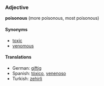 ===Adjective===
'''poisonous''' (more poisonous, most poisonous)

====Synonyms====
*[[toxic]]
*[[venomous]]

====Translations====
*German: [[giftig]]
*Spanish: [[tóxico]], [[venenoso]]
*Turkish: [[zehirli]]